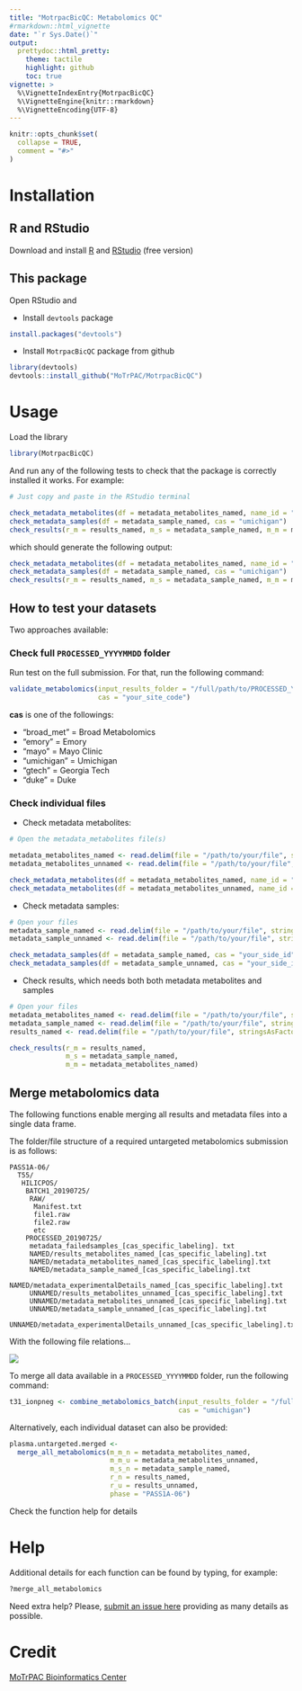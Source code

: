 ```yaml
---
title: "MotrpacBicQC: Metabolomics QC"
#rmarkdown::html_vignette
date: "`r Sys.Date()`"
output: 
  prettydoc::html_pretty:
    theme: tactile
    highlight: github
    toc: true
vignette: >
  %\VignetteIndexEntry{MotrpacBicQC}
  %\VignetteEngine{knitr::rmarkdown}
  %\VignetteEncoding{UTF-8}
---
```


```r
knitr::opts_chunk$set(
  collapse = TRUE,
  comment = "#>"
)
```



# Installation

## R and RStudio

Download and install [R](https://mirror.las.iastate.edu/CRAN/) and [RStudio](https://rstudio.com/products/rstudio/download/) (free version)

## This package

Open RStudio and

- Install `devtools` package

```r
install.packages("devtools")
```

- Install `MotrpacBicQC` package from github

```r
library(devtools)
devtools::install_github("MoTrPAC/MotrpacBicQC")
```

# Usage

Load the library


```r
library(MotrpacBicQC)
```

And run any of the following tests to check that the package 
is correctly installed it works. For example:

```r
# Just copy and paste in the RStudio terminal

check_metadata_metabolites(df = metadata_metabolites_named, name_id = "named")
check_metadata_samples(df = metadata_sample_named, cas = "umichigan")
check_results(r_m = results_named, m_s = metadata_sample_named, m_m = metadata_metabolites_named)
```

which should generate the following output:

```r
check_metadata_metabolites(df = metadata_metabolites_named, name_id = "named")
check_metadata_samples(df = metadata_sample_named, cas = "umichigan")
check_results(r_m = results_named, m_s = metadata_sample_named, m_m = metadata_metabolites_named)
```

## How to test your datasets

Two approaches available:

### Check full `PROCESSED_YYYYMMDD` folder

Run test on the full submission. For that, run the following command:

```r
validate_metabolomics(input_results_folder = "/full/path/to/PROCESSED_YYYYMMDD", 
                      cas = "your_site_code")
```

**cas** is one of the followings:

- "broad_met" = Broad Metabolomics
- "emory"     = Emory
- "mayo"      = Mayo Clinic
- "umichigan" = Umichigan
- "gtech"     = Georgia Tech
- "duke"      = Duke

### Check individual files

- Check metadata metabolites:

```r
# Open the metadata_metabolites file(s)

metadata_metabolites_named <- read.delim(file = "/path/to/your/file", stringsAsFactors = FALSE)
metadata_metabolites_unnamed <- read.delim(file = "/path/to/your/file", stringsAsFactors = FALSE)

check_metadata_metabolites(df = metadata_metabolites_named, name_id = "named")
check_metadata_metabolites(df = metadata_metabolites_unnamed, name_id = "unnamed")

```

- Check metadata samples:

```r
# Open your files
metadata_sample_named <- read.delim(file = "/path/to/your/file", stringsAsFactors = FALSE)
metadata_sample_unnamed <- read.delim(file = "/path/to/your/file", stringsAsFactors = FALSE)

check_metadata_samples(df = metadata_sample_named, cas = "your_side_id")
check_metadata_samples(df = metadata_sample_unnamed, cas = "your_side_id")
```

- Check results, which needs both both metadata metabolites and samples

```r
# Open your files
metadata_metabolites_named <- read.delim(file = "/path/to/your/file", stringsAsFactors = FALSE)
metadata_sample_named <- read.delim(file = "/path/to/your/file", stringsAsFactors = FALSE)
results_named <- read.delim(file = "/path/to/your/file", stringsAsFactors = FALSE)

check_results(r_m = results_named, 
              m_s = metadata_sample_named, 
              m_m = metadata_metabolites_named)
```

## Merge metabolomics data

The following functions enable merging all results and metadata files into a 
single data frame. 

The folder/file structure of a required untargeted metabolomics submission is as follows:

```
PASS1A-06/
  T55/
   HILICPOS/ 
    BATCH1_20190725/ 
     RAW/
      Manifest.txt
      file1.raw
      file2.raw
      etc
    PROCESSED_20190725/
     metadata_failedsamples_[cas_specific_labeling]. txt
     NAMED/results_metabolites_named_[cas_specific_labeling].txt 
     NAMED/metadata_metabolites_named_[cas_specific_labeling].txt
     NAMED/metadata_sample_named_[cas_specific_labeling].txt 
     NAMED/metadata_experimentalDetails_named_[cas_specific_labeling].txt
     UNNAMED/results_metabolites_unnamed_[cas_specific_labeling].txt 
     UNNAMED/metadata_metabolites_unnamed_[cas_specific_labeling].txt
     UNNAMED/metadata_sample_unnamed_[cas_specific_labeling].txt 
     UNNAMED/metadata_experimentalDetails_unnamed_[cas_specific_labeling].txt
```

With the following file relations...

![](BIC_Metabolomics_DataProcessing_Summary_20200303.png)

To merge all data available in a `PROCESSED_YYYYMMDD` folder, run the following command:

```r
t31_ionpneg <- combine_metabolomics_batch(input_results_folder = "/full/path/to/PROCESSED_YYYYMMDD/", 
                                          cas = "umichigan")
```

Alternatively, each individual dataset can also be provided:

```r
plasma.untargeted.merged <- 
  merge_all_metabolomics(m_m_n = metadata_metabolites_named,
                         m_m_u = metadata_metabolites_unnamed,
                         m_s_n = metadata_sample_named,
                         r_n = results_named,
                         r_u = results_unnamed,
                         phase = "PASS1A-06")
```

Check the function help for details

# Help

Additional details for each function can be found by typing, for example:

```r
?merge_all_metabolomics
```

Need extra help? Please, [submit an issue here](https://github.com/MoTrPAC/MotrpacBicQC/issues) 
providing as many details as possible.

# Credit

[MoTrPAC Bioinformatics Center](https://motrpac-data.org/)
